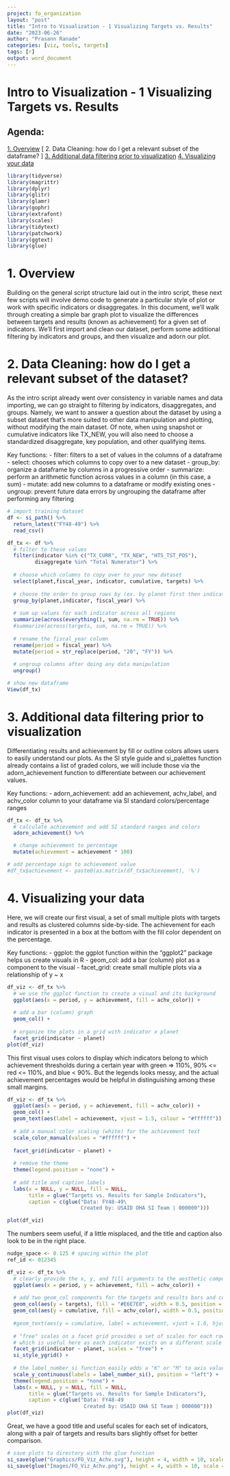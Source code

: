 ```yaml
---
project: fo_organization
layout: "post"
title: "Intro to Visualization - 1 Visualizing Targets vs. Results"
date: "2023-06-26"
author: "Prasann Ranade"
categories: [viz, tools, targets]
tags: [r]
output: word_document
---
```


# Intro to Visualization - 1 Visualizing Targets vs. Results

## Agenda:
[ 1. Overview ]
[ 2. Data Cleaning: how do I get a relevant subset of the dataframe? ]
[ 3. Additional data filtering prior to visualization ]
[ 4. Visualizing your data ]

``` r
library(tidyverse)
library(magrittr)
library(dplyr)
library(glitr)
library(glamr)
library(gophr)
library(extrafont)
library(scales)
library(tidytext)
library(patchwork)
library(ggtext)
library(glue)
```

# 1. Overview

Building on the general script structure laid out in the intro script, these next few scripts will involve demo code to generate a particular style of plot or work with specific indicators or disaggregates. In this document, we'll walk through creating a simple bar graph plot to visualize the differences between targets and results (known as achievement) for a given set of indicators. We'll first import and clean our dataset, perform some additional filtering by indicators and groups, and then visualize and adorn our plot. 

# 2. Data Cleaning: how do I get a relevant subset of the dataset?

As the intro script already went over consistency in variable names and data importing, we can go straight to filtering by indicators, disaggregates, and groups. Namely, we want to answer a question about the dataset by using a subset dataset that's more suited to other data manipulation and plotting, without modifying the main dataset. Of note, when using snapshot or cumulative indicators like TX_NEW, you will also need to choose a standardized disaggregate, key population, and other qualifying items. 

Key functions:
- filter: filters to a set of values in the columns of a dataframe
- select: chooses which columns to copy over to a new dataset
- group_by: organize a dataframe by columns in a progressive order
- summarize: perform an arithmetic function across values in a column (in this case, a sum)
- mutate: add new columns to a dataframe or modify existing ones
- ungroup: prevent future data errors by ungrouping the dataframe after performing any filtering
 
``` r
# import training dataset
df <- si_path() %>% 
  return_latest("FY48-49") %>% 
  read_csv() 

df_tx <- df %>% 
  # filter to these values
  filter(indicator %in% c("TX_CURR", "TX_NEW", "HTS_TST_POS"),
         disaggregate %in% "Total Numerator") %>% 
  
  # choose which columns to copy over to your new dataset
  select(planet,fiscal_year, indicator, cumulative, targets) %>% 
  
  # choose the order to group rows by (ex. by planet first then indicator)
  group_by(planet,indicator, fiscal_year) %>% 
  
  # sum up values for each indicator across all regions
  summarize(across(everything(), sum, na.rm = TRUE)) %>% 
  #summarize(across(targets, sum, na.rm = TRUE)) %>% 
  
  # rename the fiscal_year column
  rename(period = fiscal_year) %>%
  mutate(period = str_replace(period, "20", "FY")) %>%
  
  # ungroup columns after doing any data manipulation
  ungroup()

# show new dataframe
View(df_tx)
```
 
# 3. Additional data filtering prior to visualization

Differentiating results and achievement by fill or outline colors allows users to easily understand our plots. As the SI style guide and si_palettes function already contains a list of graded colors, we will include those via the adorn_achievement function to differentiate between our achievement values.

Key functions: 
- adorn_achievement: add an achievement, achv_label, and achv_color column to your dataframe via SI standard colors/percentage ranges 

``` r
df_tx <- df_tx %>% 
  # calculate achievement and add SI standard ranges and colors
  adorn_achievement() %>% 

  # change achievement to percentage
  mutate(achievement = achievement * 100) 

# add percentage sign to achievement value
#df_tx$achievement <- paste0(as.matrix(df_tx$achievement), '%')
```
      
# 4. Visualizing your data

Here, we will create our first visual, a set of small multiple plots with targets and results as clustered columns side-by-side. The achievement for each indicator is presented in a box at the bottom with the fill color dependent on the percentage. 

Key functions:
- ggplot: the ggplot function within the "ggplot2" package helps us create visuals in R
- geom_col: add a bar (column) plot as a component to the visual
- facet_grid: create small multiple plots via a relationship of y ~ x 
 
``` r
df_viz <- df_tx %>% 
  # we use the ggplot function to create a visual and its background
  ggplot(aes(x = period, y = achievement, fill = achv_color)) +
  
  # add a bar (column) graph
  geom_col() +
  
  # organize the plots in a grid with indicator x planet
  facet_grid(indicator ~ planet) 
plot(df_viz)
```
This first visual uses colors to display which indicators belong to which achievement thresholds during a certain year with green => 110%, 90% <= red <= 110%, and blue < 90%. But the legends looks messy, and the actual achievement percentages would be helpful in distinguishing among these small margins.

``` r
df_viz <- df_tx %>% 
  ggplot(aes(x = period, y = achievement, fill = achv_color)) +
  geom_col() + 
  geom_text(aes(label = achievement, vjust = 1.5, colour = "#ffffff")) +
  
  # add a manual color scaling (white) for the achievement text
  scale_color_manual(values = "#ffffff") +
  
  facet_grid(indicator ~ planet) +
  
  # remove the theme
  theme(legend.position = "none") +
  
  # add title and caption labels
  labs(x = NULL, y = NULL, fill = NULL,
       title = glue("Targets vs. Results for Sample Indicators"), 
       caption = c(glue("Data: FY48-49\ 
                        Created by: USAID OHA SI Team | 000000"))) 

plot(df_viz)
```
The numbers seem useful, if a little misplaced, and the title and caption also look to be in the right place. 


``` r
nudge_space <- 0.125 # spacing within the plot
ref_id <- 012345

df_viz <- df_tx %>% 
  # clearly provide the x, y, and fill arguments to the aesthetic component of your ggplot 
  ggplot(aes(x = period, y = achievement, fill = achv_color)) +
  
  # add two geom_col components for the targets and results bars and color them properly
  geom_col(aes(y = targets), fill = "#E6E7E8", width = 0.5, position = position_nudge(x = -nudge_space)) +
  geom_col(aes(y = cumulative, fill = achv_color), width = 0.5, position = position_nudge(x = nudge_space)) +
  
  #geom_text(aes(y = cumulative, label = achievement, vjust = 1.0, hjust = 0, size = 1)) +
  
  # "free" scales on a facet grid provides a set of scales for each row, 
  # which is useful here as each indicator exists on a different scale
  facet_grid(indicator ~ planet, scales = "free") +
  si_style_ygrid() + 
  
  # the label_number_si function easily adds a "K" or "M" to axis values
  scale_y_continuous(labels = label_number_si(), position = "left") +
  theme(legend.position = "none") +
  labs(x = NULL, y = NULL, fill = NULL,
       title = glue("Targets vs. Results for Sample Indicators"), 
       caption = c(glue("Data: FY48-49
                         Created by: USAID OHA SI Team | 000000"))) 
plot(df_viz)
```
Great, we have a good title and useful scales for each set of indicators, along with a pair of targets and results bars slightly offset for better comparison.

```r
# save plots to directory with the glue function
si_save(glue("Graphics/FO_Viz_Achv.svg"), height = 4, width = 10, scale = 1.3)
si_save(glue("Images/FO_Viz_Achv.png"), height = 4, width = 10, scale = 1.3)  
```


